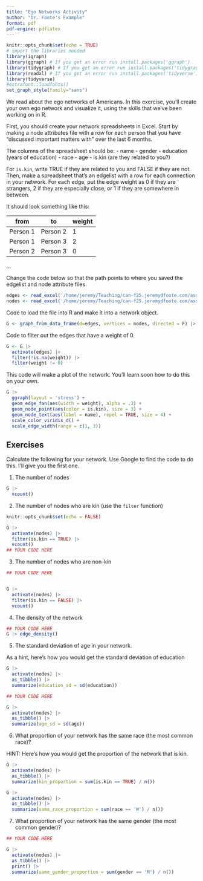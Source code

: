 ```yaml
---
title: "Ego Networks Activity"
author: "Dr. Foote's Example"
format: pdf
pdf-engine: pdflatex
---
```


```r
knitr::opts_chunk$set(echo = TRUE)
# import the libraries needed
library(igraph)
library(ggraph) # If you get an error run install.packages('ggraph')
library(tidygraph) # If you get an error run install.packages('tidygraph')
library(readxl) # If you get an error run install.packages('tidyverse')
library(tidyverse)
#extrafont::loadfonts() 
set_graph_style(family="sans")
```

We read about the ego networks of Americans. In this exercise, you'll create your own ego network and visualize it, using the skills that we've been working on in R.

First, you should create your network spreadsheets in Excel. Start by making a node attributes file with a row for each person that you have "discussed important matters with" over the last 6 months.

The columns of the spreadsheet should be:
- name
- gender
- education (years of education)
- race
- age
- is.kin (are they related to you?)

For `is.kin`, write TRUE if they are related to you and FALSE if they are not.
Then, make a spreadsheet that's an edgelist with a row for each connection in your network. For each edge, put the edge weight as 0 if they are strangers, 2 if they are especially close, or 1 if they are somewhere in between.

It should look something like this:

from | to | weight
--- | --- | ---
Person 1 | Person 2 | 1
Person 1 | Person 3 | 2
Person 2 | Person 3 | 0
...

Change the code below so that the path points to where you saved the edgelist and node attribute files.

```r
edges <- read_excel('/home/jeremy/Teaching/can-f25.jeremydfoote.com/assignments/r_lab_examples/ego_edges.xlsx')
nodes <- read_excel('/home/jeremy/Teaching/can-f25.jeremydfoote.com/assignments/r_lab_examples/ego_atts.xlsx')
```

Code to load the file into R and make it into a network object.

```r
G <- graph_from_data_frame(d=edges, vertices = nodes, directed = F) |> as_tbl_graph()
```

Code to filter out the edges that have a weight of 0.

```r
G <- G |>
  activate(edges) |>
  filter(!is.na(weight)) |>
  filter(weight != 0)
```

This code will make a plot of the network. You'll learn soon how to do this on your own.

```r
G |>
  ggraph(layout = 'stress') +
  geom_edge_fan(aes(width = weight), alpha = .3) +
  geom_node_point(aes(color = is.kin), size = 3) +
  geom_node_text(aes(label = name), repel = TRUE, size = 4) +
  scale_color_viridis_d() +
  scale_edge_width(range = c(1, 3))
```


## Exercises

Calculate the following for your network. Use Google to find the code to do this. I'll give you the first one.

1. The number of nodes

```r
G |>
  vcount()
```

2. The number of nodes who are kin (use the `filter` function)
```r

knitr::opts_chunk$set(echo = FALSE)

G |>
  activate(nodes) |>
  filter(is.kin == TRUE) |>
  vcount()
## YOUR CODE HERE


```

3. The number of nodes who are non-kin

```r

## YOUR CODE HERE


G |>
  activate(nodes) |>
  filter(is.kin == FALSE) |>
  vcount()

```


4. The density of the network
```r

## YOUR CODE HERE
G |> edge_density()

```

5. The standard deviation of age in your network.

As a hint, here's how you would get the standard deviation of education

```r

G |>
  activate(nodes) |>
  as_tibble() |>
  summarize(education_sd = sd(education))

```

```r

## YOUR CODE HERE

G |>
  activate(nodes) |>
  as_tibble() |>
  summarize(age_sd = sd(age))

```

6. What proportion of your network has the same race (the most common race)?

HINT: Here's how you would get the proportion of the network that is kin.

```r

G |>
  activate(nodes) |>
  as_tibble() |>
  summarize(kin_proportion = sum(is.kin == TRUE) / n())

```

```r

G |>
  activate(nodes) |>
  as_tibble() |>
  summarize(same_race_proportion = sum(race == 'W') / n())

```


7. What proportion of your network has the same gender (the most common gender)?

```r

## YOUR CODE HERE

G |>
  activate(nodes) |>
  as_tibble() |>
  print() |>
  summarize(same_gender_proportion = sum(gender == 'M') / n())

```
